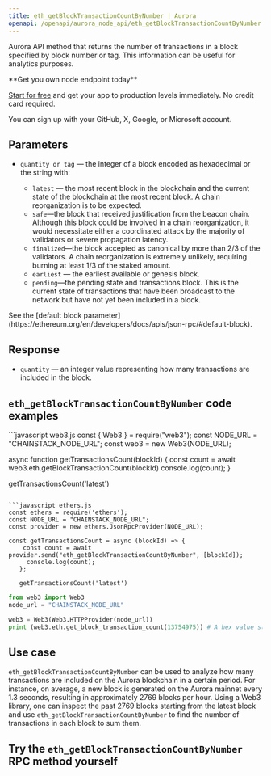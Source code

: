 ---
title: eth_getBlockTransactionCountByNumber | Aurora
openapi: /openapi/aurora_node_api/eth_getBlockTransactionCountByNumber.json POST /6df1a1b3061097e66349993a96b8e535
---

Aurora API method that returns the number of transactions in a block specified by block number or tag. This information can be useful for analytics purposes.

<Check>
**Get you own node endpoint today**

[Start for free](https://console.chainstack.com/) and get your app to production levels immediately. No credit card required.

You can sign up with your GitHub, X, Google, or Microsoft account.
</Check>


## Parameters

* `quantity or tag` — the integer of a block encoded as hexadecimal or the string with:

  + `latest` — the most recent block in the blockchain and the current state of the blockchain at the most recent block. A chain reorganization is to be expected.
  + `safe`—the block that received justification from the beacon chain. Although this block could be involved in a chain reorganization, it would necessitate either a coordinated attack by the majority of validators or severe propagation latency.
  + `finalized`—the block accepted as canonical by more than 2/3 of the validators. A chain reorganization is extremely unlikely, requiring burning at least 1/3 of the staked amount.
  + `earliest` — the earliest available or genesis block.
  + `pending`—the pending state and transactions block. This is the current state of transactions that have been broadcast to the network but have not yet been included in a block.

<Note>
See the [default block parameter](https://ethereum.org/en/developers/docs/apis/json-rpc/#default-block).
</Note>


## Response

* `quantity` — an integer value representing how many transactions are included in the block.

## `eth_getBlockTransactionCountByNumber` code examples

<CodeGroup>
```javascript web3.js
const { Web3 } = require("web3");
const NODE_URL = "CHAINSTACK_NODE_URL";
const web3 = new Web3(NODE_URL);

async function getTransactionsCount(blockId) {
  const count = await web3.eth.getBlockTransactionCount(blockId)
  console.log(count);
}

getTransactionsCount('latest')
```

```javascript ethers.js
const ethers = require('ethers');
const NODE_URL = "CHAINSTACK_NODE_URL";
const provider = new ethers.JsonRpcProvider(NODE_URL);

const getTransactionsCount = async (blockId) => {
    const count = await provider.send("eth_getBlockTransactionCountByNumber", [blockId]);
     console.log(count);
   };

   getTransactionsCount('latest')
```

```python web3.py
from web3 import Web3  
node_url = "CHAINSTACK_NODE_URL" 

web3 = Web3(Web3.HTTPProvider(node_url)) 
print (web3.eth.get_block_transaction_count(13754975)) # A hex value starting with "0x" is accepted as well.
```
</CodeGroup>


## Use case

`eth_getBlockTransactionCountByNumber` can be used to analyze how many transactions are included on the Aurora blockchain in a certain period. For instance, on average, a new block is generated on the Aurora mainnet every 1.3 seconds, resulting in approximately 2769 blocks per hour. Using a Web3 library, one can inspect the past 2769 blocks starting from the latest block and use `eth_getBlockTransactionCountByNumber` to find the number of transactions in each block to sum them.

## Try the `eth_getBlockTransactionCountByNumber` RPC method yourself